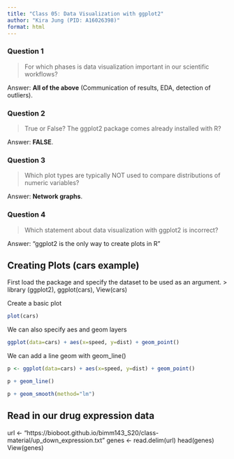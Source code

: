 ```yaml
---
title: "Class 05: Data Visualization with ggplot2"
author: "Kira Jung (PID: A16026398)"
format: html
---
```


### Question 1
> For which phases is data visualization important in our scientific workflows?

Answer: **All of the above** (Communication of results, EDA, detection of outliers).

### Question 2
> True or False? The ggplot2 package comes already installed with R?

Answer: **FALSE**.

### Question 3
> Which plot types are typically NOT used to compare distributions of numeric variables?

Answer: **Network graphs**.

### Question 4
> Which statement about data visualization with ggplot2 is incorrect?

Answer: "ggplot2 is the only way to create plots in R"

## Creating Plots (cars example)
First load the package and specify the dataset to be used as an argument.
> library (ggplot2), ggplot(cars), View(cars)

Create a basic plot

```r
plot(cars)
```

We can also specify aes and geom layers

```r
ggplot(data=cars) + aes(x=speed, y=dist) + geom_point()
```

We can add a line geom with geom_line()

```r
p <- ggplot(data=cars) + aes(x=speed, y=dist) + geom_point()

p + geom_line()

p + geom_smooth(method="lm")

```

## Read in our drug expression data
url <- "https://bioboot.github.io/bimm143_S20/class-material/up_down_expression.txt"
genes <- read.delim(url)
head(genes)
View(genes)


